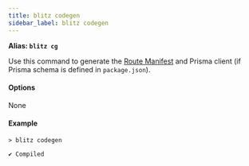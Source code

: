 ```yaml
---
title: blitz codegen
sidebar_label: blitz codegen
---
```


**Alias: `blitz cg`**

Use this command to generate the [Route Manifest](./route-manifest) and
Prisma client (if Prisma schema is defined in `package.json`).

#### Options

None

#### Example

```
> blitz codegen

✔ Compiled
```

